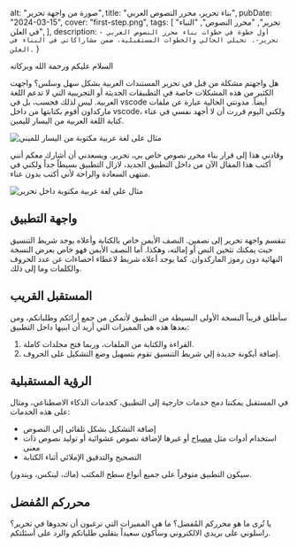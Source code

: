   alt: "صورة من واجهة تحرير",
  title: "بناء تحرير، محرر النصوص العربي",
  pubDate: "2024-03-15",
  cover: "first-step.png",
  tags: [
    "تحرير",
    "محرر النصوص",
    "النباء في العلن",
  ],
  description: `
    أول خطوة في خطوات بناء محرر النصوص العربي - تحرير-. تخيلي الحالي والخطوات المستقبلية، ضمن مشاراكاتي في البناء في العلن.
    `
}

السلام عليكم ورحمة الله وبركاته

هل واجهتم مشكلة من قبل في تحرير المستندات العربية بشكل سهل وسلس؟ واجهت الكثير من هذه المشكلات خاصة في التطبيقات الحديثة أو التجريبية التي لا تدعم اللغة العربية. ليس لذلك فحسب، بل في vscode أيضاً. مدونتي الحالية عبارة عن ملفات ماركداون أقوم بكتابتها من داخل vscode، ولكني اليوم قررت أن لا أجهد نفسي في عناء كتابة اللغة العربية من اليسار لليمين.

![مثال على لغة عربية مكتوبة من اليسار للميني](/blog/first-steps-of-tahrir-the-arabic-text-editor/problem1.png)

وقادني هذا إلى قرار بناء محرر نصوص خاص بي، تحرير. ويسعدني أن أشارك معكم أنني أكتب هذا المقال الآن من داخل التطبيق الجديد، لازال التطبيق بسيطاً جداً ولكني في منتهى السعادة والراحة لأني أكتب بدون عناء.

![مثال على لغة عربية مكتوبة داخل تحرير](/blog/first-steps-of-tahrir-the-arabic-text-editor/first-writing.png)

## واجهة التطبيق

تنقسم واجهة تحرير إلى نصفين. النصف الأيمن خاص بالكتابة وأعلاه يوجد شريط التنسيق حيث يمكنك تثخين النص أو إمالته، وهكذا. أما النصف الأيمن فهو خاص بعرض النسخة النهائية دون رموز الماركدوان. كما يوجد أعلاه شريط لاعطاء احصاءات عن عدد الحروف والكلمات وما إلى ذلك.


## المستقبل القريب

سأطلق قريباً النسخة الأولى البسيطة من التطبيق لأتمكن من جمع أرائكم وطلباتكم، ومن بعدها هذه هى المميزات التي أريد أن ابنيها داخل التطبيق:

1. القراءة والكتابة من الملفات، وربما فتح مجلدات كاملة.
2. إضافة أيكونة جديدة إلي شريط التنسيق تقوم بتسهيل وضع التشكيل على الحروف.

## الرؤية المستقبلية

في المستقبل يمكننا دمج خدمات خارجية إلى التطبيق، كخدمات الذكاء الاصطناعي، ومثال على هذه الخدمات:

- إضافة التشكيل بشكل تلقائى إلى النصوص
- استخدام أدوات مثل [مصباح](https://mesba7.vercel.app) أو غيرها لإضافة نصوص عشوائية أو توليد نصوص ذات معنى
- التصحيح والتدقيق الإملائي أثناء الكتابة


سيكون التطبيق متوفراً على جميع أنواع سطح المكتب (ماك، لينكس، ويندوز).

## محرركم المُفضل

يا تُرى ما هو محرركم المُفضل؟ ما هى المميزات التي ترغبون أن تجدوها في تحرير؟ راسلوني على بريدي الالكتروني وسأكون سعيداً بتقلبي طلباتكم والرد على أسئلتكم.
